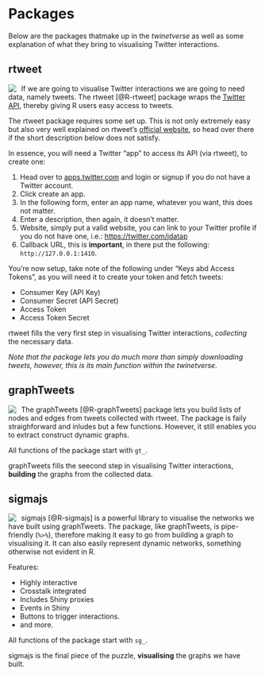 # Packages {#pkgs}

Below are the packages thatmake up in the _twinetverse_ as well as some explanation of what they bring to visualising Twitter interactions.

## rtweet

<a href="http://rtweet.info/" target="_blank">
<img src="http://rtweet.info/reference/figures/logo.png" align="left" style="max-height:150px;margin-right:2%;"/>
</a>

If we are going to visualise Twitter interactions we are going to need data, namely tweets. The rtweet [@R-rtweet] package wraps the [Twitter API](https://developer.twitter.com/en/docs.html), thereby giving R users easy access to tweets. 

The rtweet package requires some set up. This is not only extremely easy but also very well explained on rtweet's [official website](http://rtweet.info/articles/auth.html), so head over there if the short description below does not satisfy.

In essence, you will need a Twitter "app" to access its API (via rtweet), to create one:

1. Head over to [apps.twitter.com](https://apps.twitter.com/) and login or signup if you do not have a Twitter account.
2. Click create an app.
3. In the following form, enter an app name, whatever you want, this does not matter.
4. Enter a description, then again, it doesn't matter.
5. Website, simply put a valid website, you can link to your Twitter profile if you do not have one, i.e.: [https://twitter.com/jdatap](https://twitter.com/jdatap)
6. Callback URL, this is **important**, in there put the following: `http://127.0.0.1:1410`.

You're now setup, take note of the following under "Keys abd Access Tokens", as you will need it to create your token and fetch tweets:

* Consumer Key (API Key)
* Consumer Secret (API Secret)
* Access Token
* Access Token Secret

rtweet fills the very first step in visualising Twitter interactions, *collecting* the necessary data.

_Note that the package lets you do much more than simply downloading tweets, however, this is its main function within the twinetverse._

## graphTweets

<a href="http://graphTweets.john-coene.com/" target="_blank">
<img src="http://graphtweets.john-coene.com/logo.png" align="left" style="max-height:150px;margin-right:2%;"/>
</a>

The graphTweets [@R-graphTweets] package lets you build lists of nodes and edges from tweets collected with rtweet. The package is faily straighforward and inludes but a few functions. However, it still enables you to extract construct dynamic graphs.

All functions of the package start with `gt_`.

graphTweets fills the seecond step in visualising Twitter interactions, **building** the graphs from the collected data.

## sigmajs

<a href="http://sigmajs.john-coene.com/" target="_blank">
<img src="http://sigmajs.john-coene.com/reference/figures/logo.png" align="left" style="max-height:150px;margin-right:2%;"/>
</a>

sigmajs [@R-sigmajs] is a powerful library to visualise the networks we have built using graphTweets. The package, like graphTweets, is pipe-friendly (`%>%`), therefore making it easy to go from building a graph to visualising it. It can also easily represent dynamic networks, something otherwise not evident in R.

Features:

* Highly interactive
* Crosstalk integrated
* Includes Shiny proxies
* Events in Shiny
* Buttons to trigger interactions.
* and more.

All functions of the package start with `sg_`.

sigmajs is the final piece of the puzzle, **visualising** the graphs we have built.
